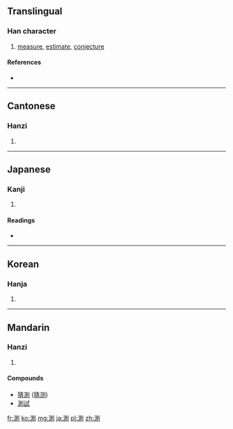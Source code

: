 {{also|测}}
==Translingual==

===Han character===
{{Han char|rn=85|rad=水|as=09|sn=12|four=3210<sub>0</sub>|canj=水月金弓 (EBCN)|ids=⿰[[氵]][[則]]}}

# [[measure]], [[estimate]], [[conjecture]]

====References====
* {{Han ref|kx=0635.010|dkj=17780|dj=1041.120|hdz=31674.010|uh=6E2C|ud=28204|bh=B4FA|bd=46330}}

----

==Cantonese==

===Hanzi===
{{yue-hanzi|jyut=|y=chak1|sim=测}}

# {{defn|Cantonese|sort=水09}}

----

==Japanese==

===Kanji===
{{ja-kanji|grade=5|rs=水09}}

# {{defn|Japanese|sort=水09}}

====Readings====
* {{ja-readings|on=[[そく]] (soku)|kun=[[はかる]] (hakaru)}}

----

==Korean==

===Hanja===
{{ko-hanja|hangeul=측|eumhun=|rv=cheuk|mr=ch'ŭk|y=chuk}}

# {{defn|Korean|sort=水09}}

----

==Mandarin==

===Hanzi===
{{cmn-hanzi|sim=测|pin=[[cè]] ([[ce4]]), [[hòng]] ([[hong4]])|wg=ts'e<sup>4</sup>, hung<sup>4</sup>}}

# {{defn|Mandarin|sort=水09}}

====Compounds====
* [[猜測]] ([[猜测]])
* [[測試]]

[[fr:測]]
[[ko:測]]
[[mg:測]]
[[ja:測]]
[[pl:測]]
[[zh:測]]